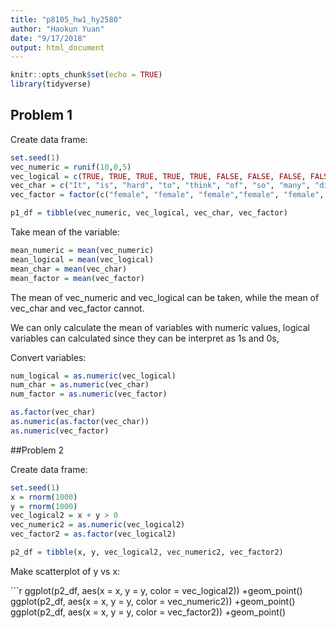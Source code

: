 ```yaml
---
title: "p8105_hw1_hy2580"
author: "Haokun Yuan"
date: "9/17/2018"
output: html_document
---
```


```r
knitr::opts_chunk$set(echo = TRUE)
library(tidyverse)
```

## Problem 1

Create data frame:

```r
set.seed(1)
vec_numeric = runif(10,0,5)
vec_logical = c(TRUE, TRUE, TRUE, TRUE, TRUE, FALSE, FALSE, FALSE, FALSE, FALSE)
vec_char = c("It", "is", "hard", "to", "think", "of", "so", "many", "different", "characters")
vec_factor = factor(c("female", "female", "female","female", "female", "male", "male", "male", "male", "male"))

p1_df = tibble(vec_numeric, vec_logical, vec_char, vec_factor)
```

Take mean of the variable:

```r
mean_numeric = mean(vec_numeric)
mean_logical = mean(vec_logical)
mean_char = mean(vec_char)
mean_factor = mean(vec_factor)
```
The mean of vec_numeric and vec_logical can be taken, while the mean of vec_char and vec_factor cannot.

We can only calculate the mean of variables with numeric values, logical variables can calculated since they can be interpret as 1s and 0s,

Convert variables:

```r
num_logical = as.numeric(vec_logical)
num_char = as.numeric(vec_char)
num_factor = as.numeric(vec_factor)
```

```r
as.factor(vec_char)
as.numeric(as.factor(vec_char))
as.numeric(vec_factor)
```

##Problem 2

Create data frame:

```r
set.seed(1)
x = rnorm(1000)
y = rnorm(1000)
vec_logical2 = x + y > 0
vec_numeric2 = as.numeric(vec_logical2)
vec_factor2 = as.factor(vec_logical2)

p2_df = tibble(x, y, vec_logical2, vec_numeric2, vec_factor2)
```

Make scatterplot of y vs x:

```r
ggplot(p2_df, aes(x = x, y = y, color = vec_logical2)) +geom_point()
ggplot(p2_df, aes(x = x, y = y, color = vec_numeric2)) +geom_point()
ggplot(p2_df, aes(x = x, y = y, color = vec_factor2)) +geom_point()


